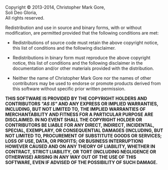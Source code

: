 Copyright &copy; 2013-2014, Christopher Mark Gore,<br/>
Soli Deo Gloria,<br/>
All rights reserved.

Redistribution and use in source and binary forms, with or without
modification, are permitted provided that the following conditions are met:

* Redistributions of source code must retain the above copyright notice, this list of conditions and the following disclaimer.

* Redistributions in binary form must reproduce the above copyright notice, this list of conditions and the following disclaimer in the documentation and/or other materials provided with the distribution.

* Neither the name of Christopher Mark Gore nor the names of other contributors may be used to endorse or promote products derived from this software without specific prior written permission.

'''THIS SOFTWARE IS PROVIDED BY THE COPYRIGHT HOLDERS AND CONTRIBUTORS <i>"AS'''
'''IS"</i> AND ANY EXPRESS OR IMPLIED WARRANTIES, INCLUDING, BUT NOT LIMITED TO,'''
'''THE IMPLIED WARRANTIES OF MERCHANTABILITY AND FITNESS FOR A PARTICULAR PURPOSE'''
'''ARE DISCLAIMED. IN NO EVENT SHALL THE COPYRIGHT HOLDER OR CONTRIBUTORS BE LIABLE'''
'''FOR ANY DIRECT, INDIRECT, INCIDENTAL, SPECIAL, EXEMPLARY, OR CONSEQUENTIAL'''
'''DAMAGES (INCLUDING, BUT NOT LIMITED TO, PROCUREMENT OF SUBSTITUTE GOODS OR'''
'''SERVICES; LOSS OF USE, DATA, OR PROFITS; OR BUSINESS INTERRUPTION) HOWEVER'''
'''CAUSED AND ON ANY THEORY OF LIABILITY, WHETHER IN CONTRACT, STRICT LIABILITY, OR'''
'''TORT (INCLUDING NEGLIGENCE OR OTHERWISE) ARISING IN ANY WAY OUT OF THE USE OF'''
'''THIS SOFTWARE, EVEN IF ADVISED OF THE POSSIBILITY OF SUCH DAMAGE.'''
